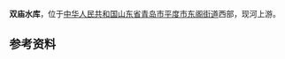 {{Infobox Reservoir 
|name = 双庙水库
|nickname =
|image = 
|image_caption = 
|map = 
|map_caption = 
|pushpin_map = China Qingdao
|pushpin_map_caption = 双庙水库在青岛市的位置
|code =
|class = 
|location_of_reservoir =山东省[[青岛市|青岛市]][[平度市|平度市]][[东阁街道|东阁街道]]
|location_of_dam = 
|inflow =
|outflow = 
|catchment_area =
|reservoir_area =
|mean_depth = 
|maximum_depth = 
|flood_level = 
|normal_water_level =
|dead_water_level = 
|water_quality = 
|island = 
|maximum_storage_capacity = 
|normal_storage_capacity =
|dead_storage_capacity = 
|type_of_dam =
|elevation_of_dam = 
|height_of_dam =
|length_of_dam =
|width_of_dam =
|installed_capacity =
|irrigated_area =
|start = 
|complete =
|cost = 
|emigrate =
|latd = 36
|latm = 50
|lats = 45
|latNS =N 
|longd = 119
|longm = 57
|longs = 10
|longEW = E
|website = 
|footnotes =
}}
'''双庙水库'''，位于[[中华人民共和国|中华人民共和国]][[山东省|山东省]][[青岛市|青岛市]][[平度市|平度市]][[东阁街道|东阁街道]]西部，现河上游。

==参考资料==
{{reflist}}
{{青岛小作品}}
{{青岛水库}}